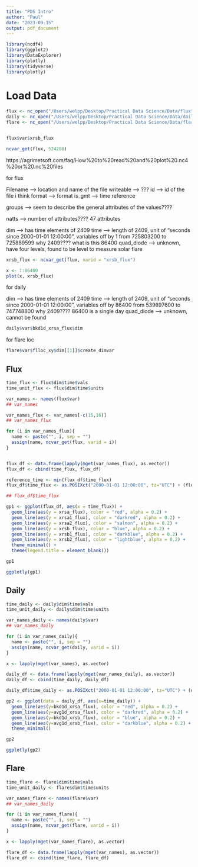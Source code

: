 ```yaml
---
title: "PDS Intro"
author: "Paul"
date: "2023-09-15"
output: pdf_document
---
```



```r
library(ncdf4)
library(ggplot2)
library(DataExplorer)
library(plotly)
library(tidyverse)
library(plotly)
```

# Load Data

```r
flux <- nc_open("/Users/welpp/Desktop/Practical Data Science/Data/flux")
daily <- nc_open("/Users/welpp/Desktop/Practical Data Science/Data/daily")
flare <- nc_open("/Users/welpp/Desktop/Practical Data Science/Data/flare")


flux$var$xrsb_flux

ncvar_get(flux, 524288)
```

https://agrimetsoft.com/faq/How%20to%20read%20and%20plot%20.nc4%20or%20.nc%20files

for flux

Filename --> location and name of the file
writeable --> ???
id --> id of the file i think
format --> format
is_gmt --> time reference

groups --> seem to describe the general attributes of the values????

natts --> number of attributes???? 47 attributes

dim --> has time elements of 2409
  time --> length of 2409, unit of "seconds since 2000-01-01 12:00:00", variables 
    off by 1 from 725803200 to 725889599
    why 2409???? what is this 86400
  quad_diode --> unknown, have four levels, found to be level to measure solar flare
  




```r
xrsb_flux <- ncvar_get(flux, varid = "xrsb_flux")

x <- 1:86400
plot(x, xrsb_flux)
```

for daily

dim --> has time elements of 2409
  time --> length of 2409, unit of "seconds since 2000-01-01 12:00:00", variables 
    off by 86400 from 539697600 to 747748800
    why 2409???? 86400 is a single day
  quad_diode --> unknown, cannot be found

```r
daily$var$bkd1d_xrsa_flux$dim
```


for flare loc

```r
flare$var$flloc_xy$dim[[1]]$create_dimvar
```



## Flux

```r
time_flux <- flux$dim$time$vals
time_unit_flux <- flux$dim$time$units

var_names <- names(flux$var)
## var_names

var_names_flux <- var_names[-c(15,16)]
## var_names_flux

for (i in var_names_flux){
  name <- paste("", i, sep = "")
  assign(name, ncvar_get(flux, varid = i))
}


flux_df <- data.frame(lapply(mget(var_names_flux), as.vector))
flux_df <- cbind(time_flux, flux_df)

reference_time <- min(flux_df$time_flux)
flux_df$time_flux <- as.POSIXct("2000-01-01 12:00:00", tz="UTC") + (flux_df$time_flux)

## flux_df$time_flux
```



```r
gp1 <- ggplot(flux_df, aes(x = time_flux)) +
  geom_line(aes(y = xrsa_flux), color = "red", alpha = 0.2) +
  geom_line(aes(y = xrsa1_flux), color = "darkred", alpha = 0.2) +
  geom_line(aes(y = xrsa2_flux), color = "salmon", alpha = 0.2) +
  geom_line(aes(y = xrsb_flux), color = "blue", alpha = 0.2) +
  geom_line(aes(y = xrsb1_flux), color = "darkblue", alpha = 0.2) +
  geom_line(aes(y = xrsb2_flux), color = "lightblue", alpha = 0.2) +
  theme_minimal() +
  theme(legend.title = element_blank())

gp1

ggplotly(gp1)
```



## Daily

```r
time_daily <- daily$dim$time$vals
time_unit_daily <- daily$dim$time$units

var_names_daily <- names(daily$var)
## var_names_daily

for (i in var_names_daily){
  name <- paste("", i, sep = "")
  assign(name, ncvar_get(daily, varid = i))
}

x <- lapply(mget(var_names), as.vector)

daily_df <- data.frame(lapply(mget(var_names_daily), as.vector))
daily_df <- cbind(time_daily, daily_df)

daily_df$time_daily <- as.POSIXct("2000-01-01 12:00:00", tz="UTC") + (daily_df$time_daily)
```


```r
gp2 <- ggplot(data = daily_df, aes(x=time_daily)) +
  geom_line(aes(y=bkd1d_xrsa_flux), color = "red", alpha = 0.2) + 
  geom_line(aes(y=avg1d_xrsa_flux), color = "darkred", alpha = 0.2) + 
  geom_line(aes(y=bkd1d_xrsb_flux), color = "blue", alpha = 0.2) + 
  geom_line(aes(y=avg1d_xrsb_flux), color = "darkblue", alpha = 0.2) + 
  theme_minimal()

gp2

ggplotly(gp2)
```


## Flare

```r
time_flare <- flare$dim$time$vals
time_unit_daily <- flare$dim$time$units

var_names_flare <- names(flare$var)
## var_names_daily

for (i in var_names_flare){
  name <- paste("", i, sep = "")
  assign(name, ncvar_get(flare, varid = i))
}

x <- lapply(mget(var_names_flare), as.vector)

flare_df <- data.frame(lapply(mget(var_names), as.vector))
flare_df <- cbind(time_flare, flare_df)


```


